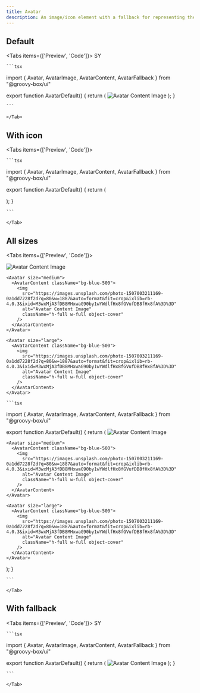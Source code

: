 ```yaml
---
title: Avatar
description: An image/icon element with a fallback for representing the user.
---
```


## Default


<Tabs items={['Preview', 'Code']}>
  <Tab value='Preview'>
  <ComponenentWrapper>
    <Avatar>
    <AvatarImage
      src="https://images.unsplash.com/photo-1507003211169-0a1dd7228f2d?q=80&w=1887&auto=format&fit=crop&ixlib=rb-4.0.3&ixid=M3wxMjA3fDB8MHxwaG90by1wYWdlfHx8fGVufDB8fHx8fA%3D%3D"
      alt="Avatar Image"
    />
    <AvatarFallback>SY</AvatarFallback>
  </Avatar>
  </ComponenentWrapper>

  </Tab>
  <Tab value='Code'>
  
    ```tsx
import {  Avatar, AvatarImage, AvatarContent, AvatarFallback } from "@groovy-box/ui"

export function AvatarDefault() {
  return (
    <Avatar>
      <AvatarContent>
        <img
          src='https://images.unsplash.com/photo-1507003211169-0a1dd7228f2d?q=80&w=1887&auto=format&fit=crop&ixlib=rb-4.0.3&ixid=M3wxMjA3fDB8MHxwaG90by1wYWdlfHx8fGVufDB8fHx8fA%3D%3D'
          alt='Avatar Content Image'
          className='h-full w-full object-cover'
        />
      </AvatarContent>
    </Avatar>
  );
}

    ```

    </Tab>

</Tabs>

## With icon


<Tabs items={['Preview', 'Code']}>
  <Tab value='Preview'>
  <ComponenentWrapper>
   <Avatar >
      <AvatarContent className="flex items-center justify-center">
        <Search size={24} />
      </AvatarContent>
    </Avatar>
    <Avatar>
      <AvatarContent className="bg-blue-300 flex items-center justify-center">
        <File size={24} />
      </AvatarContent>
    </Avatar>
  </ComponenentWrapper>

  </Tab>
  <Tab value='Code'>
  
    ```tsx
import {  Avatar, AvatarImage, AvatarContent, AvatarFallback } from "@groovy-box/ui"

export function AvatarDefault() {
  return (
    <Avatar >
      <AvatarContent className="flex items-center justify-center">
        <Search size={24} />
      </AvatarContent>
    </Avatar>
    <Avatar>
      <AvatarContent className="bg-blue-300 flex items-center justify-center">
        <File size={24} />
      </AvatarContent>
    </Avatar>
  );
}

    ```

    </Tab>

</Tabs>

## All sizes

<Tabs items={['Preview', 'Code']}>
  <Tab value='Preview'>
  <ComponenentWrapper>
  
  <Avatar size="small">
      <AvatarContent className="bg-blue-500">
       <img
          src='https://images.unsplash.com/photo-1507003211169-0a1dd7228f2d?q=80&w=1887&auto=format&fit=crop&ixlib=rb-4.0.3&ixid=M3wxMjA3fDB8MHxwaG90by1wYWdlfHx8fGVufDB8fHx8fA%3D%3D'
          alt='Avatar Content Image'
          className='h-full w-full object-cover'
        />
      </AvatarContent>
    </Avatar>

    <Avatar size="medium">
      <AvatarContent className="bg-blue-500">
        <img
          src="https://images.unsplash.com/photo-1507003211169-0a1dd7228f2d?q=80&w=1887&auto=format&fit=crop&ixlib=rb-4.0.3&ixid=M3wxMjA3fDB8MHxwaG90by1wYWdlfHx8fGVufDB8fHx8fA%3D%3D"
          alt="Avatar Content Image"
          className="h-full w-full object-cover"
        />
      </AvatarContent>
    </Avatar>

    <Avatar size="large">
      <AvatarContent className="bg-blue-500">
        <img
          src="https://images.unsplash.com/photo-1507003211169-0a1dd7228f2d?q=80&w=1887&auto=format&fit=crop&ixlib=rb-4.0.3&ixid=M3wxMjA3fDB8MHxwaG90by1wYWdlfHx8fGVufDB8fHx8fA%3D%3D"
          alt="Avatar Content Image"
          className="h-full w-full object-cover"
        />
      </AvatarContent>
    </Avatar>

  </ComponenentWrapper>

  </Tab>
  <Tab value='Code'>
  
    ```tsx
import {  Avatar, AvatarImage, AvatarContent, AvatarFallback } from "@groovy-box/ui"

export function AvatarDefault() {
  return (
     <Avatar size="small">
      <AvatarContent className="bg-blue-500">
       <img
          src='https://images.unsplash.com/photo-1507003211169-0a1dd7228f2d?q=80&w=1887&auto=format&fit=crop&ixlib=rb-4.0.3&ixid=M3wxMjA3fDB8MHxwaG90by1wYWdlfHx8fGVufDB8fHx8fA%3D%3D'
          alt='Avatar Content Image'
          className='h-full w-full object-cover'
        />
      </AvatarContent>
    </Avatar>

    <Avatar size="medium">
      <AvatarContent className="bg-blue-500">
        <img
          src="https://images.unsplash.com/photo-1507003211169-0a1dd7228f2d?q=80&w=1887&auto=format&fit=crop&ixlib=rb-4.0.3&ixid=M3wxMjA3fDB8MHxwaG90by1wYWdlfHx8fGVufDB8fHx8fA%3D%3D"
          alt="Avatar Content Image"
          className="h-full w-full object-cover"
        />
      </AvatarContent>
    </Avatar>

    <Avatar size="large">
      <AvatarContent className="bg-blue-500">
        <img
          src="https://images.unsplash.com/photo-1507003211169-0a1dd7228f2d?q=80&w=1887&auto=format&fit=crop&ixlib=rb-4.0.3&ixid=M3wxMjA3fDB8MHxwaG90by1wYWdlfHx8fGVufDB8fHx8fA%3D%3D"
          alt="Avatar Content Image"
          className="h-full w-full object-cover"
        />
      </AvatarContent>
    </Avatar>

);
}

    ```

    </Tab>

</Tabs>

## With fallback

<Tabs items={['Preview', 'Code']}>
  <Tab value='Preview'>
  <ComponenentWrapper>
    <Avatar>
    <AvatarFallback>SY</AvatarFallback>
  </Avatar>
  </ComponenentWrapper>

  </Tab>
  <Tab value='Code'>
  
    ```tsx
import {  Avatar, AvatarImage, AvatarContent, AvatarFallback } from "@groovy-box/ui"

export function AvatarDefault() {
  return (
    <Avatar>
      <AvatarContent>
        <img
          src='https://images.unsplash.com/photo-1507003211169-0a1dd7228f2d?q=80&w=1887&auto=format&fit=crop&ixlib=rb-4.0.3&ixid=M3wxMjA3fDB8MHxwaG90by1wYWdlfHx8fGVufDB8fHx8fA%3D%3D'
          alt='Avatar Content Image'
          className='h-full w-full object-cover'
        />
      </AvatarContent>
    </Avatar>
  );
}

    ```

    </Tab>

</Tabs>
